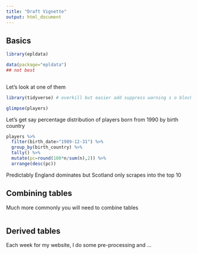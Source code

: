 ```yaml
---
title: "Draft Vignette"
output: html_document
---
```


## Basics

```r

library(epldata)

data(package="epldata")
## not best
        

```

Let's look at one of them

```r
library(tidyverse) # overkill but easier add suppress warning s o block

glimpse(players)

```


Let's get say percentage distribution of players born from 1990 by birth country 

```r

players %>% 
  filter(birth_date>"1989-12-31") %>% 
  group_by(birth_country) %>% 
  tally() %>% 
  mutate(pc=round(100*n/sum(n),2)) %>% 
  arrange(desc(pc))


```

Predictably England dominates but Scotland only scrapes into the top 10

## Combining tables

Much more commonly you will need to combine tables

```r

```


## Derived tables

Each week for my website, I do some pre-processing and ...


